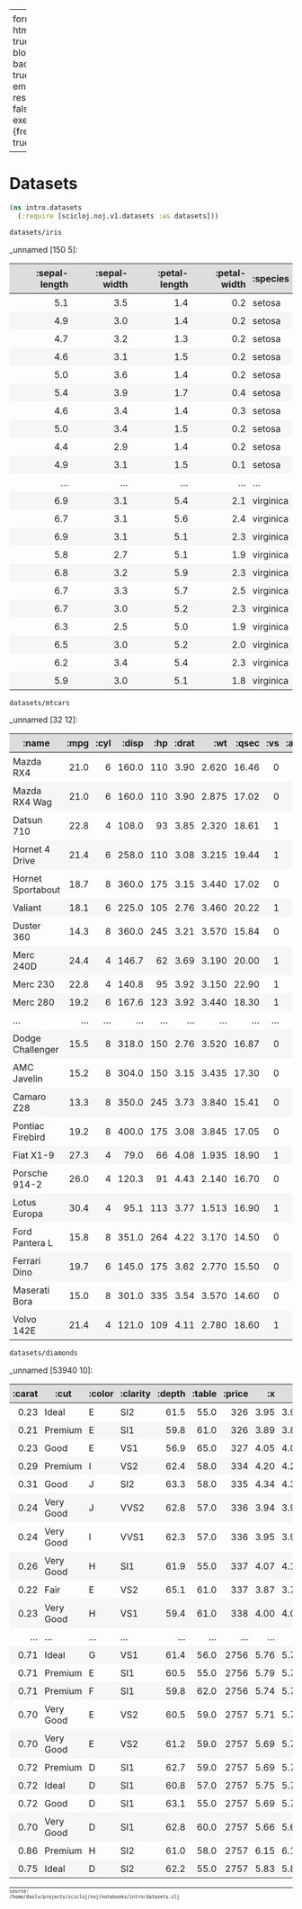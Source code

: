 
---
format:
  html: {toc: true}
code-block-background: true
embed-resources: false
execute: {freeze: true}

---
<style>
table {
  border-style: thin;
}
th, td {
  padding: 6px;
}
td {
  text-align: left;
}
th {
  text-align: center;
  background-color: #ddd;
}
tr:nth-child(even) {
  background-color: #f6f6f6;
}
</style><style>
.printedClojure .sourceCode {
  background-color: transparent;
  border-style: none;
}
</style>
# Datasets

<div class="originalCode">
```clojure
(ns intro.datasets
  (:require [scicloj.noj.v1.datasets :as datasets]))
```
</div>



<div class="originalCode">
```clojure
datasets/iris
```
</div>


<div><div><div><div><p>_unnamed [150 5]:</p><table><thead><tr><th style="text-align:right;">:sepal-length</th><th style="text-align:right;">:sepal-width</th><th style="text-align:right;">:petal-length</th><th style="text-align:right;">:petal-width</th><th>:species</th></tr></thead><tbody><tr><td style="text-align:right;">5.1</td><td style="text-align:right;">3.5</td><td style="text-align:right;">1.4</td><td style="text-align:right;">0.2</td><td>setosa</td></tr><tr><td style="text-align:right;">4.9</td><td style="text-align:right;">3.0</td><td style="text-align:right;">1.4</td><td style="text-align:right;">0.2</td><td>setosa</td></tr><tr><td style="text-align:right;">4.7</td><td style="text-align:right;">3.2</td><td style="text-align:right;">1.3</td><td style="text-align:right;">0.2</td><td>setosa</td></tr><tr><td style="text-align:right;">4.6</td><td style="text-align:right;">3.1</td><td style="text-align:right;">1.5</td><td style="text-align:right;">0.2</td><td>setosa</td></tr><tr><td style="text-align:right;">5.0</td><td style="text-align:right;">3.6</td><td style="text-align:right;">1.4</td><td style="text-align:right;">0.2</td><td>setosa</td></tr><tr><td style="text-align:right;">5.4</td><td style="text-align:right;">3.9</td><td style="text-align:right;">1.7</td><td style="text-align:right;">0.4</td><td>setosa</td></tr><tr><td style="text-align:right;">4.6</td><td style="text-align:right;">3.4</td><td style="text-align:right;">1.4</td><td style="text-align:right;">0.3</td><td>setosa</td></tr><tr><td style="text-align:right;">5.0</td><td style="text-align:right;">3.4</td><td style="text-align:right;">1.5</td><td style="text-align:right;">0.2</td><td>setosa</td></tr><tr><td style="text-align:right;">4.4</td><td style="text-align:right;">2.9</td><td style="text-align:right;">1.4</td><td style="text-align:right;">0.2</td><td>setosa</td></tr><tr><td style="text-align:right;">4.9</td><td style="text-align:right;">3.1</td><td style="text-align:right;">1.5</td><td style="text-align:right;">0.1</td><td>setosa</td></tr><tr><td style="text-align:right;">...</td><td style="text-align:right;">...</td><td style="text-align:right;">...</td><td style="text-align:right;">...</td><td>...</td></tr><tr><td style="text-align:right;">6.9</td><td style="text-align:right;">3.1</td><td style="text-align:right;">5.4</td><td style="text-align:right;">2.1</td><td>virginica</td></tr><tr><td style="text-align:right;">6.7</td><td style="text-align:right;">3.1</td><td style="text-align:right;">5.6</td><td style="text-align:right;">2.4</td><td>virginica</td></tr><tr><td style="text-align:right;">6.9</td><td style="text-align:right;">3.1</td><td style="text-align:right;">5.1</td><td style="text-align:right;">2.3</td><td>virginica</td></tr><tr><td style="text-align:right;">5.8</td><td style="text-align:right;">2.7</td><td style="text-align:right;">5.1</td><td style="text-align:right;">1.9</td><td>virginica</td></tr><tr><td style="text-align:right;">6.8</td><td style="text-align:right;">3.2</td><td style="text-align:right;">5.9</td><td style="text-align:right;">2.3</td><td>virginica</td></tr><tr><td style="text-align:right;">6.7</td><td style="text-align:right;">3.3</td><td style="text-align:right;">5.7</td><td style="text-align:right;">2.5</td><td>virginica</td></tr><tr><td style="text-align:right;">6.7</td><td style="text-align:right;">3.0</td><td style="text-align:right;">5.2</td><td style="text-align:right;">2.3</td><td>virginica</td></tr><tr><td style="text-align:right;">6.3</td><td style="text-align:right;">2.5</td><td style="text-align:right;">5.0</td><td style="text-align:right;">1.9</td><td>virginica</td></tr><tr><td style="text-align:right;">6.5</td><td style="text-align:right;">3.0</td><td style="text-align:right;">5.2</td><td style="text-align:right;">2.0</td><td>virginica</td></tr><tr><td style="text-align:right;">6.2</td><td style="text-align:right;">3.4</td><td style="text-align:right;">5.4</td><td style="text-align:right;">2.3</td><td>virginica</td></tr><tr><td style="text-align:right;">5.9</td><td style="text-align:right;">3.0</td><td style="text-align:right;">5.1</td><td style="text-align:right;">1.8</td><td>virginica</td></tr></tbody></table></div></div></div></div>

<div class="originalCode">
```clojure
datasets/mtcars
```
</div>


<div><div><div><div><p>_unnamed [32 12]:</p><table><thead><tr><th>:name</th><th style="text-align:right;">:mpg</th><th style="text-align:right;">:cyl</th><th style="text-align:right;">:disp</th><th style="text-align:right;">:hp</th><th style="text-align:right;">:drat</th><th style="text-align:right;">:wt</th><th style="text-align:right;">:qsec</th><th style="text-align:right;">:vs</th><th style="text-align:right;">:am</th><th style="text-align:right;">:gear</th><th style="text-align:right;">:carb</th></tr></thead><tbody><tr><td>Mazda RX4</td><td style="text-align:right;">21.0</td><td style="text-align:right;">6</td><td style="text-align:right;">160.0</td><td style="text-align:right;">110</td><td style="text-align:right;">3.90</td><td style="text-align:right;">2.620</td><td style="text-align:right;">16.46</td><td style="text-align:right;">0</td><td style="text-align:right;">1</td><td style="text-align:right;">4</td><td style="text-align:right;">4</td></tr><tr><td>Mazda RX4 Wag</td><td style="text-align:right;">21.0</td><td style="text-align:right;">6</td><td style="text-align:right;">160.0</td><td style="text-align:right;">110</td><td style="text-align:right;">3.90</td><td style="text-align:right;">2.875</td><td style="text-align:right;">17.02</td><td style="text-align:right;">0</td><td style="text-align:right;">1</td><td style="text-align:right;">4</td><td style="text-align:right;">4</td></tr><tr><td>Datsun 710</td><td style="text-align:right;">22.8</td><td style="text-align:right;">4</td><td style="text-align:right;">108.0</td><td style="text-align:right;">93</td><td style="text-align:right;">3.85</td><td style="text-align:right;">2.320</td><td style="text-align:right;">18.61</td><td style="text-align:right;">1</td><td style="text-align:right;">1</td><td style="text-align:right;">4</td><td style="text-align:right;">1</td></tr><tr><td>Hornet 4 Drive</td><td style="text-align:right;">21.4</td><td style="text-align:right;">6</td><td style="text-align:right;">258.0</td><td style="text-align:right;">110</td><td style="text-align:right;">3.08</td><td style="text-align:right;">3.215</td><td style="text-align:right;">19.44</td><td style="text-align:right;">1</td><td style="text-align:right;">0</td><td style="text-align:right;">3</td><td style="text-align:right;">1</td></tr><tr><td>Hornet Sportabout</td><td style="text-align:right;">18.7</td><td style="text-align:right;">8</td><td style="text-align:right;">360.0</td><td style="text-align:right;">175</td><td style="text-align:right;">3.15</td><td style="text-align:right;">3.440</td><td style="text-align:right;">17.02</td><td style="text-align:right;">0</td><td style="text-align:right;">0</td><td style="text-align:right;">3</td><td style="text-align:right;">2</td></tr><tr><td>Valiant</td><td style="text-align:right;">18.1</td><td style="text-align:right;">6</td><td style="text-align:right;">225.0</td><td style="text-align:right;">105</td><td style="text-align:right;">2.76</td><td style="text-align:right;">3.460</td><td style="text-align:right;">20.22</td><td style="text-align:right;">1</td><td style="text-align:right;">0</td><td style="text-align:right;">3</td><td style="text-align:right;">1</td></tr><tr><td>Duster 360</td><td style="text-align:right;">14.3</td><td style="text-align:right;">8</td><td style="text-align:right;">360.0</td><td style="text-align:right;">245</td><td style="text-align:right;">3.21</td><td style="text-align:right;">3.570</td><td style="text-align:right;">15.84</td><td style="text-align:right;">0</td><td style="text-align:right;">0</td><td style="text-align:right;">3</td><td style="text-align:right;">4</td></tr><tr><td>Merc 240D</td><td style="text-align:right;">24.4</td><td style="text-align:right;">4</td><td style="text-align:right;">146.7</td><td style="text-align:right;">62</td><td style="text-align:right;">3.69</td><td style="text-align:right;">3.190</td><td style="text-align:right;">20.00</td><td style="text-align:right;">1</td><td style="text-align:right;">0</td><td style="text-align:right;">4</td><td style="text-align:right;">2</td></tr><tr><td>Merc 230</td><td style="text-align:right;">22.8</td><td style="text-align:right;">4</td><td style="text-align:right;">140.8</td><td style="text-align:right;">95</td><td style="text-align:right;">3.92</td><td style="text-align:right;">3.150</td><td style="text-align:right;">22.90</td><td style="text-align:right;">1</td><td style="text-align:right;">0</td><td style="text-align:right;">4</td><td style="text-align:right;">2</td></tr><tr><td>Merc 280</td><td style="text-align:right;">19.2</td><td style="text-align:right;">6</td><td style="text-align:right;">167.6</td><td style="text-align:right;">123</td><td style="text-align:right;">3.92</td><td style="text-align:right;">3.440</td><td style="text-align:right;">18.30</td><td style="text-align:right;">1</td><td style="text-align:right;">0</td><td style="text-align:right;">4</td><td style="text-align:right;">4</td></tr><tr><td>...</td><td style="text-align:right;">...</td><td style="text-align:right;">...</td><td style="text-align:right;">...</td><td style="text-align:right;">...</td><td style="text-align:right;">...</td><td style="text-align:right;">...</td><td style="text-align:right;">...</td><td style="text-align:right;">...</td><td style="text-align:right;">...</td><td style="text-align:right;">...</td><td style="text-align:right;">...</td></tr><tr><td>Dodge Challenger</td><td style="text-align:right;">15.5</td><td style="text-align:right;">8</td><td style="text-align:right;">318.0</td><td style="text-align:right;">150</td><td style="text-align:right;">2.76</td><td style="text-align:right;">3.520</td><td style="text-align:right;">16.87</td><td style="text-align:right;">0</td><td style="text-align:right;">0</td><td style="text-align:right;">3</td><td style="text-align:right;">2</td></tr><tr><td>AMC Javelin</td><td style="text-align:right;">15.2</td><td style="text-align:right;">8</td><td style="text-align:right;">304.0</td><td style="text-align:right;">150</td><td style="text-align:right;">3.15</td><td style="text-align:right;">3.435</td><td style="text-align:right;">17.30</td><td style="text-align:right;">0</td><td style="text-align:right;">0</td><td style="text-align:right;">3</td><td style="text-align:right;">2</td></tr><tr><td>Camaro Z28</td><td style="text-align:right;">13.3</td><td style="text-align:right;">8</td><td style="text-align:right;">350.0</td><td style="text-align:right;">245</td><td style="text-align:right;">3.73</td><td style="text-align:right;">3.840</td><td style="text-align:right;">15.41</td><td style="text-align:right;">0</td><td style="text-align:right;">0</td><td style="text-align:right;">3</td><td style="text-align:right;">4</td></tr><tr><td>Pontiac Firebird</td><td style="text-align:right;">19.2</td><td style="text-align:right;">8</td><td style="text-align:right;">400.0</td><td style="text-align:right;">175</td><td style="text-align:right;">3.08</td><td style="text-align:right;">3.845</td><td style="text-align:right;">17.05</td><td style="text-align:right;">0</td><td style="text-align:right;">0</td><td style="text-align:right;">3</td><td style="text-align:right;">2</td></tr><tr><td>Fiat X1-9</td><td style="text-align:right;">27.3</td><td style="text-align:right;">4</td><td style="text-align:right;">79.0</td><td style="text-align:right;">66</td><td style="text-align:right;">4.08</td><td style="text-align:right;">1.935</td><td style="text-align:right;">18.90</td><td style="text-align:right;">1</td><td style="text-align:right;">1</td><td style="text-align:right;">4</td><td style="text-align:right;">1</td></tr><tr><td>Porsche 914-2</td><td style="text-align:right;">26.0</td><td style="text-align:right;">4</td><td style="text-align:right;">120.3</td><td style="text-align:right;">91</td><td style="text-align:right;">4.43</td><td style="text-align:right;">2.140</td><td style="text-align:right;">16.70</td><td style="text-align:right;">0</td><td style="text-align:right;">1</td><td style="text-align:right;">5</td><td style="text-align:right;">2</td></tr><tr><td>Lotus Europa</td><td style="text-align:right;">30.4</td><td style="text-align:right;">4</td><td style="text-align:right;">95.1</td><td style="text-align:right;">113</td><td style="text-align:right;">3.77</td><td style="text-align:right;">1.513</td><td style="text-align:right;">16.90</td><td style="text-align:right;">1</td><td style="text-align:right;">1</td><td style="text-align:right;">5</td><td style="text-align:right;">2</td></tr><tr><td>Ford Pantera L</td><td style="text-align:right;">15.8</td><td style="text-align:right;">8</td><td style="text-align:right;">351.0</td><td style="text-align:right;">264</td><td style="text-align:right;">4.22</td><td style="text-align:right;">3.170</td><td style="text-align:right;">14.50</td><td style="text-align:right;">0</td><td style="text-align:right;">1</td><td style="text-align:right;">5</td><td style="text-align:right;">4</td></tr><tr><td>Ferrari Dino</td><td style="text-align:right;">19.7</td><td style="text-align:right;">6</td><td style="text-align:right;">145.0</td><td style="text-align:right;">175</td><td style="text-align:right;">3.62</td><td style="text-align:right;">2.770</td><td style="text-align:right;">15.50</td><td style="text-align:right;">0</td><td style="text-align:right;">1</td><td style="text-align:right;">5</td><td style="text-align:right;">6</td></tr><tr><td>Maserati Bora</td><td style="text-align:right;">15.0</td><td style="text-align:right;">8</td><td style="text-align:right;">301.0</td><td style="text-align:right;">335</td><td style="text-align:right;">3.54</td><td style="text-align:right;">3.570</td><td style="text-align:right;">14.60</td><td style="text-align:right;">0</td><td style="text-align:right;">1</td><td style="text-align:right;">5</td><td style="text-align:right;">8</td></tr><tr><td>Volvo 142E</td><td style="text-align:right;">21.4</td><td style="text-align:right;">4</td><td style="text-align:right;">121.0</td><td style="text-align:right;">109</td><td style="text-align:right;">4.11</td><td style="text-align:right;">2.780</td><td style="text-align:right;">18.60</td><td style="text-align:right;">1</td><td style="text-align:right;">1</td><td style="text-align:right;">4</td><td style="text-align:right;">2</td></tr></tbody></table></div></div></div></div>

<div class="originalCode">
```clojure
datasets/diamonds
```
</div>


<div><div><div><div><p>_unnamed [53940 10]:</p><table><thead><tr><th style="text-align:right;">:carat</th><th>:cut</th><th>:color</th><th>:clarity</th><th style="text-align:right;">:depth</th><th style="text-align:right;">:table</th><th style="text-align:right;">:price</th><th style="text-align:right;">:x</th><th style="text-align:right;">:y</th><th style="text-align:right;">:z</th></tr></thead><tbody><tr><td style="text-align:right;">0.23</td><td>Ideal</td><td>E</td><td>SI2</td><td style="text-align:right;">61.5</td><td style="text-align:right;">55.0</td><td style="text-align:right;">326</td><td style="text-align:right;">3.95</td><td style="text-align:right;">3.98</td><td style="text-align:right;">2.43</td></tr><tr><td style="text-align:right;">0.21</td><td>Premium</td><td>E</td><td>SI1</td><td style="text-align:right;">59.8</td><td style="text-align:right;">61.0</td><td style="text-align:right;">326</td><td style="text-align:right;">3.89</td><td style="text-align:right;">3.84</td><td style="text-align:right;">2.31</td></tr><tr><td style="text-align:right;">0.23</td><td>Good</td><td>E</td><td>VS1</td><td style="text-align:right;">56.9</td><td style="text-align:right;">65.0</td><td style="text-align:right;">327</td><td style="text-align:right;">4.05</td><td style="text-align:right;">4.07</td><td style="text-align:right;">2.31</td></tr><tr><td style="text-align:right;">0.29</td><td>Premium</td><td>I</td><td>VS2</td><td style="text-align:right;">62.4</td><td style="text-align:right;">58.0</td><td style="text-align:right;">334</td><td style="text-align:right;">4.20</td><td style="text-align:right;">4.23</td><td style="text-align:right;">2.63</td></tr><tr><td style="text-align:right;">0.31</td><td>Good</td><td>J</td><td>SI2</td><td style="text-align:right;">63.3</td><td style="text-align:right;">58.0</td><td style="text-align:right;">335</td><td style="text-align:right;">4.34</td><td style="text-align:right;">4.35</td><td style="text-align:right;">2.75</td></tr><tr><td style="text-align:right;">0.24</td><td>Very Good</td><td>J</td><td>VVS2</td><td style="text-align:right;">62.8</td><td style="text-align:right;">57.0</td><td style="text-align:right;">336</td><td style="text-align:right;">3.94</td><td style="text-align:right;">3.96</td><td style="text-align:right;">2.48</td></tr><tr><td style="text-align:right;">0.24</td><td>Very Good</td><td>I</td><td>VVS1</td><td style="text-align:right;">62.3</td><td style="text-align:right;">57.0</td><td style="text-align:right;">336</td><td style="text-align:right;">3.95</td><td style="text-align:right;">3.98</td><td style="text-align:right;">2.47</td></tr><tr><td style="text-align:right;">0.26</td><td>Very Good</td><td>H</td><td>SI1</td><td style="text-align:right;">61.9</td><td style="text-align:right;">55.0</td><td style="text-align:right;">337</td><td style="text-align:right;">4.07</td><td style="text-align:right;">4.11</td><td style="text-align:right;">2.53</td></tr><tr><td style="text-align:right;">0.22</td><td>Fair</td><td>E</td><td>VS2</td><td style="text-align:right;">65.1</td><td style="text-align:right;">61.0</td><td style="text-align:right;">337</td><td style="text-align:right;">3.87</td><td style="text-align:right;">3.78</td><td style="text-align:right;">2.49</td></tr><tr><td style="text-align:right;">0.23</td><td>Very Good</td><td>H</td><td>VS1</td><td style="text-align:right;">59.4</td><td style="text-align:right;">61.0</td><td style="text-align:right;">338</td><td style="text-align:right;">4.00</td><td style="text-align:right;">4.05</td><td style="text-align:right;">2.39</td></tr><tr><td style="text-align:right;">...</td><td>...</td><td>...</td><td>...</td><td style="text-align:right;">...</td><td style="text-align:right;">...</td><td style="text-align:right;">...</td><td style="text-align:right;">...</td><td style="text-align:right;">...</td><td style="text-align:right;">...</td></tr><tr><td style="text-align:right;">0.71</td><td>Ideal</td><td>G</td><td>VS1</td><td style="text-align:right;">61.4</td><td style="text-align:right;">56.0</td><td style="text-align:right;">2756</td><td style="text-align:right;">5.76</td><td style="text-align:right;">5.73</td><td style="text-align:right;">3.53</td></tr><tr><td style="text-align:right;">0.71</td><td>Premium</td><td>E</td><td>SI1</td><td style="text-align:right;">60.5</td><td style="text-align:right;">55.0</td><td style="text-align:right;">2756</td><td style="text-align:right;">5.79</td><td style="text-align:right;">5.74</td><td style="text-align:right;">3.49</td></tr><tr><td style="text-align:right;">0.71</td><td>Premium</td><td>F</td><td>SI1</td><td style="text-align:right;">59.8</td><td style="text-align:right;">62.0</td><td style="text-align:right;">2756</td><td style="text-align:right;">5.74</td><td style="text-align:right;">5.73</td><td style="text-align:right;">3.43</td></tr><tr><td style="text-align:right;">0.70</td><td>Very Good</td><td>E</td><td>VS2</td><td style="text-align:right;">60.5</td><td style="text-align:right;">59.0</td><td style="text-align:right;">2757</td><td style="text-align:right;">5.71</td><td style="text-align:right;">5.76</td><td style="text-align:right;">3.47</td></tr><tr><td style="text-align:right;">0.70</td><td>Very Good</td><td>E</td><td>VS2</td><td style="text-align:right;">61.2</td><td style="text-align:right;">59.0</td><td style="text-align:right;">2757</td><td style="text-align:right;">5.69</td><td style="text-align:right;">5.72</td><td style="text-align:right;">3.49</td></tr><tr><td style="text-align:right;">0.72</td><td>Premium</td><td>D</td><td>SI1</td><td style="text-align:right;">62.7</td><td style="text-align:right;">59.0</td><td style="text-align:right;">2757</td><td style="text-align:right;">5.69</td><td style="text-align:right;">5.73</td><td style="text-align:right;">3.58</td></tr><tr><td style="text-align:right;">0.72</td><td>Ideal</td><td>D</td><td>SI1</td><td style="text-align:right;">60.8</td><td style="text-align:right;">57.0</td><td style="text-align:right;">2757</td><td style="text-align:right;">5.75</td><td style="text-align:right;">5.76</td><td style="text-align:right;">3.50</td></tr><tr><td style="text-align:right;">0.72</td><td>Good</td><td>D</td><td>SI1</td><td style="text-align:right;">63.1</td><td style="text-align:right;">55.0</td><td style="text-align:right;">2757</td><td style="text-align:right;">5.69</td><td style="text-align:right;">5.75</td><td style="text-align:right;">3.61</td></tr><tr><td style="text-align:right;">0.70</td><td>Very Good</td><td>D</td><td>SI1</td><td style="text-align:right;">62.8</td><td style="text-align:right;">60.0</td><td style="text-align:right;">2757</td><td style="text-align:right;">5.66</td><td style="text-align:right;">5.68</td><td style="text-align:right;">3.56</td></tr><tr><td style="text-align:right;">0.86</td><td>Premium</td><td>H</td><td>SI2</td><td style="text-align:right;">61.0</td><td style="text-align:right;">58.0</td><td style="text-align:right;">2757</td><td style="text-align:right;">6.15</td><td style="text-align:right;">6.12</td><td style="text-align:right;">3.74</td></tr><tr><td style="text-align:right;">0.75</td><td>Ideal</td><td>D</td><td>SI2</td><td style="text-align:right;">62.2</td><td style="text-align:right;">55.0</td><td style="text-align:right;">2757</td><td style="text-align:right;">5.83</td><td style="text-align:right;">5.87</td><td style="text-align:right;">3.64</td></tr></tbody></table></div></div></div></div>
<div style="background-color:grey;height:2px;width:100%;"></div>
<div><code><small><small>source: /home/daslu/projects/scicloj/noj/notebooks/intro/datasets.clj</small></small></code></div>
